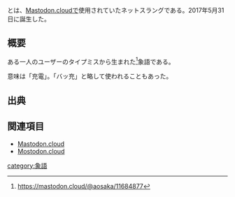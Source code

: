 {{ruby|バッキンガム充電|ばっきんがむじゅうでん}}とは、[[Mastodon.cloud]]で使用されていたネットスラングである。2017年5月31日に誕生した。

{{Infobox word
| Name          = <ruby>バッキンガム充電<rt>ばっきんがむじゅうでん</rt></ruby>
| Hinshi        = 名詞 動詞
| Hatsu         = [[Mastodon.cloud]]
}}

== 概要 ==
ある一人のユーザーのタイプミスから生まれた<ref>https://mastodon.cloud/@aosaka/11684877</ref>象語である。

意味は「充電」。「バッ充」と略して使われることもあった。

== 出典 ==
<references/>

== 関連項目 ==
* [[Mastodon.cloud]]
* [[Mostodon.cloud]]

{{DEFAULTSORT:はつきんかむしゆうてん}}
[[category:象語]]